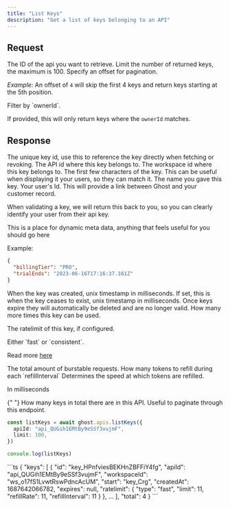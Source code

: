 ```yaml
---
title: "List Keys"
description: "Get a list of keys belonging to an API"
---
```


## Request

<ParamField body="apiId" type="string" required>
  The ID of the api you want to retrieve.
</ParamField>

<ParamField body="limit" type="int" default={100}>
  Limit the number of returned keys, the maximum is 100.
</ParamField>

<ParamField body="offset" type="int" default={0}>
Specify an offset for pagination.

_Example:_
An offset of `4` will skip the first 4 keys and return keys starting at the 5th position.

</ParamField>

<ParamField body="ownerId" type="string">
Filter by `ownerId`.

If provided, this will only return keys where the `ownerId` matches.

</ParamField>

## Response

<ResponseField name="result">
<Expandable title="properties" defaultOpen>

<ResponseField name="keys" type="Array" required>

 <Expandable>

<ResponseField name="id" type="string" required>
The unique key id, use this to reference the key directly when fetching or revoking.

</ResponseField>

<ResponseField name="apiId" type="string" required>
  The API id where this key belongs to.
</ResponseField>

<ResponseField name="workspaceId" type="string" required>
  The workspace id where this key belongs to.
</ResponseField>

 <ResponseField name="start" type="string" required >
  The first few characters of the key. This can be useful when displaying it your users, so they can match it.

</ResponseField>


 <ResponseField name="name" type="string" >
  The name you gave this key.
</ResponseField>


 <ResponseField name="ownerId" type="string" >
  Your user's Id. This will provide a link between Ghost and your customer record.

When validating a key, we will return this back to you, so you can clearly identify your user from their api key.

</ResponseField>

<ResponseField name="meta" type="object" >
This is a place for dynamic meta data, anything that feels useful for you should go here

Example:

```json
{
  "billingTier": "PRO",
  "trialEnds": "2023-06-16T17:16:37.161Z"
}
```

</ResponseField>
<ResponseField name="createdAt" type="int" required >
  When the key was created, unix timestamp in milliseconds.

</ResponseField>
<ResponseField name="expires" type="int" >
  If set, this is when the key ceases to exist, unix timestamp in milliseconds.
  Once keys expire they will automatically be deleted and are no longer valid.

</ResponseField>

<ResponseField name="remaining" type="int">
  How many more times this key can be used.
</ResponseField>

<ResponseField name="ratelimit" type="Object" >

The ratelimit of this key, if configured.

  <Expandable title="properties">

  <ResponseField name="type" type="string" default="fast" required>
  Either `fast` or `consistent`.

Read more [here](/apis/features/ratelimiting)

  </ResponseField>
  <ResponseField name="limit" type="int" required>
  The total amount of burstable requests.

  </ResponseField>
  <ResponseField name="refillRate" type="int" required>
  How many tokens to refill during each `refillInterval`
  </ResponseField>
  <ResponseField name="refillInterval" type="int" required>
  Determines the speed at which tokens are refilled.

In milliseconds

  </ResponseField>
 </Expandable>
</ResponseField>

 </Expandable>

</ResponseField>

{" "}
<ResponseField name="total" type="int" required>
  How many keys in total there are in this API. Useful to paginate through this
  endpoint.
</ResponseField>

</Expandable>
</ResponseField>

<RequestExample>

```ts
const listKeys = await ghost.apis.listKeys({
  apiId: "api_QUGih1EMtBy9eSSf3vujmF",
  limit: 100,
})

console.log(listKeys)

```

</RequestExample>

<ResponseExample>
```ts
{
  "keys": [
    {
      "id": "key_HPnfviesBEKHnZBFFiY4fg",
      "apiId": "api_QUGih1EMtBy9eSSf3vujmF",
      "workspaceId": "ws_o17fS1LvwtRswPdncAcUM",
      "start": "key_Crg",
      "createdAt": 1687642066782,
      "expires": null,
      "ratelimit": {
        "type": "fast",
        "limit": 11,
        "refillRate": 11,
        "refillInterval": 11
      }
    },
    ...
  ],
  "total": 4
}
```

</ResponseExample>
